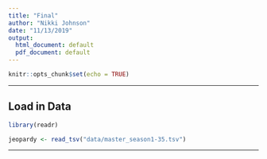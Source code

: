 ```yaml
---
title: "Final"
author: "Nikki Johnson"
date: "11/13/2019"
output:
  html_document: default
  pdf_document: default
---
```


```r
knitr::opts_chunk$set(echo = TRUE)
```

***

## Load in Data

```r
library(readr)

jeopardy <- read_tsv("data/master_season1-35.tsv")
```

***